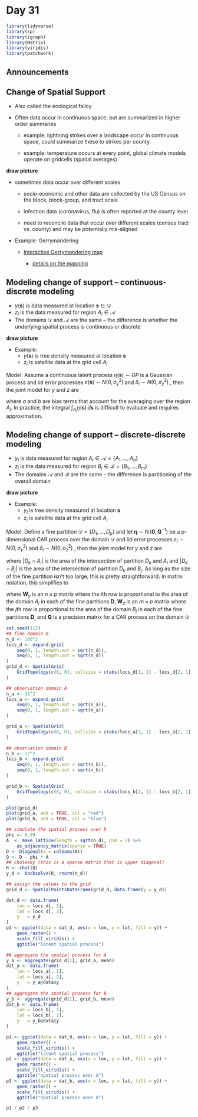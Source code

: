 # Day 31

```r
library(tidyverse)
library(sp)
library(igraph)
library(Matrix)
library(viridis)
library(patchwork)
```
## Announcements


## Change of Spatial Support

- Also called the ecological fallcy

- Often data occur in continuous space, but are summarized in higher order summaries

    - example: lightning strikes over a landscape occur in continuous space, could summarize these to strikes per county.
    
    - example: temperature occurs at every point, global climate models operate on gridcells (spatial averages)
    
**draw picture**

- sometimes data occur over different scales

    - socio-economic and other data are collected by the US Census on the block, block-group, and tract scale
    
    - infection data (coronavirus, flu) is often reported at the county level
    
    - need to reconcile data that occur over different scales (census tract vs. county) and may be potentially mis-aligned

- Example: Gerrymandering

    - [Interactive Gerrymandering map](https://projects.fivethirtyeight.com/redistricting-maps/#Compact)

        - [details on the mapping](https://fivethirtyeight.com/features/hating-gerrymandering-is-easy-fixing-it-is-harder/)
    

## Modeling change of support -- continuous-discrete modeling

- $y(\mathbf{s})$ is data measured at location $\mathbf{s} \in \mathcal{D}$
- $z_i$ is the data measured for region $A_i \in \mathcal{A}$
- The domains $\mathcal{D}$ and $\mathcal{A}$ are the same -- the difference is whether the underlying spatial process is continuous or discrete

**draw picture**

- Example: 
    - $y(\mathbf{s})$ is tree density measured at location $\mathbf{s}$
    - $z_i$ is satellite data at the grid cell $A_i$

Model: Assume a continuous latent process $\eta(\mathbf{s}) \sim GP$ is a Gaussian process and iid error processes $\varepsilon(\mathbf{s}) \sim N(0, \sigma^2_y)$ and $\delta_i \sim N(0, \sigma^2_z)$ , then the joint model for $y$ and $z$ are

\begin{align*}
y(\mathbf{s}) & = \eta(\mathbf{s}) + \varepsilon(\mathbf{s}) \\
z_i & = a + b \int_{A_i} \eta(\mathbf{s}) \,d\mathbf{s} + \delta_i,
\end{align*}

where $a$ and $b$ are bias terms that account for the averaging over the region $A_i$. In practice, the integral $\int_{A_i} \eta(\mathbf{s}) \,d\mathbf{s}$ is difficult to evaluate and requires approximation.

## Modeling change of support -- discrete-discrete modeling

- $y_i$ is data measured for region $A_i \in \mathcal{A} = \{ A_1, \ldots, A_n \}$
- $z_j$ is the data measured for region $B_j \in \mathcal{B} = \{ B_1, \ldots, B_m \}$
- The domains $\mathcal{A}$ and $\mathcal{B}$ are the same -- the difference is partitioning of the overall domain

**draw picture**

- Example: 
    - $y_i$ is tree density measured at location $\mathbf{s}$
    - $z_i$ is satellite data at the grid cell $A_i$

Model: Define a fine partition $\mathcal{D} = \{ D_1, \ldots, D_p \}$ and let $\boldsymbol{\eta} \sim \operatorname{N} \left(\mathbf{0}, \mathbf{Q}^{-1} \right)$ be a p-dimensional CAR process over the domain $\mathcal{D}$ and iid error processes $\varepsilon_i \sim N(0, \sigma^2_y)$ and $\delta_i \sim N(0, \sigma^2_z)$ , then the joint model for $y$ and $z$ are

\begin{align*}
y_i & = \sum_{k = 1}^p \eta_k |D_k \cap A_i| + \varepsilon_i \\
z_j & = \sum_{k = 1}^p \eta_k |D_k \cap B_j|  + \delta_i,
\end{align*}

where $|D_k \cap A_i|$ is the area of the intersection of partition $D_k$ and $A_i$ and $|D_k \cap B_j|$ is the area of the intersection of partition $D_k$ and $B_j$. As long as the size of the fine partition isn't too large, this is pretty straightforward. In matrix notation, this simplifies to

\begin{align*}
\mathbf{y} = (y_1, \ldots, y_n)' & \sim \operatorname{N}\left( \mathbf{W}_y \boldsymbol{\eta}, \sigma^2_y \mathbf{I} \right) \\
\mathbf{z} = (z_1, \ldots, z_m)' & \sim \operatorname{N}\left( \mathbf{W}_z \boldsymbol{\eta}, \sigma^2_z \mathbf{I} \right) \\
\boldsymbol{\eta} \sim \operatorname{N}\left( \mathbf{0}, \tau^2 \mathbf{Q}^{-1} \right),
\end{align*}

where $\mathbf{W}_y$ is an $n \times p$ matrix where the $i$th row is proportional to the area of the domain $A_i$ in each of the fine partitions $\mathbf{D}$, $\mathbf{W}_z$ is an $m \times p$ matrix where the $j$th row is proportional to the area of the domain $B_j$ in each of the fine partitions $\mathbf{D}$, and $\mathbf{Q}$ is a precision matrix for a CAR process on the domain $\mathcal{D}$

```r
set.seed(112)
## fine domain D
n_d <- 100^2
locs_d <- expand.grid(
    seq(0, 1, length.out = sqrt(n_d)),
    seq(0, 1, length.out = sqrt(n_d))
)
grid_d <- SpatialGrid(
    GridTopology(c(0, 0), cellsize = c(abs(locs_d[1, 1] - locs_d[2, 1]), abs(locs_d[1, 1] - locs_d[2, 1])), cells.dim = c(sqrt(n_d), sqrt(n_d)))
)

## observation domain A
n_a <- 33^2
locs_a <- expand.grid(
    seq(0, 1, length.out = sqrt(n_a)),
    seq(0, 1, length.out = sqrt(n_a))
)

grid_a <- SpatialGrid(
    GridTopology(c(0, 0), cellsize = c(abs(locs_a[1, 1] - locs_a[2, 1]), abs(locs_a[1, 1] - locs_a[2, 1])), cells.dim = c(sqrt(n_a), sqrt(n_a)))
)

## observation domain B
n_b <- 17^2
locs_b <- expand.grid(
    seq(0, 1, length.out = sqrt(n_b)),
    seq(0, 1, length.out = sqrt(n_b))
)

grid_b <- SpatialGrid(
    GridTopology(c(0, 0), cellsize = c(abs(locs_b[1, 1] - locs_b[2, 1]), abs(locs_b[1, 1] - locs_b[2, 1])), cells.dim = c(sqrt(n_b), sqrt(n_b)))
)

plot(grid_d)
plot(grid_a, add = TRUE, col = "red")
plot(grid_b, add = TRUE, col = "blue")

## simulate the spatial process over D
phi <- 0.99
A  <- make_lattice(length = sqrt(n_d), dim = 2) %>%
    as_adjacency_matrix(sparse = TRUE)
D <- Diagonal(x = colSums(A))
Q <- D - phi * A
## cholesky (this is a sparse matrix that is upper diagonal)
R <- chol(Q)
y_d <- backsolve(R, rnorm(n_d))

## assign the values to the grid
grid_d <- SpatialPointsDataFrame(grid_d, data.frame(y = y_d))

dat_d <- data.frame(
    lon = locs_d[, 1],
    lat = locs_d[, 2],
    y   = y_d
)
p1 <- ggplot(data = dat_d, aes(x = lon, y = lat, fill = y)) +
    geom_raster() +
    scale_fill_viridis() +
    ggtitle("latent spatial process")

## aggregate the spatial process for A
y_a <- aggregate(grid_d[1], grid_a, mean)
dat_a <- data.frame(
    lon = locs_a[, 1],
    lat = locs_a[, 2],
    y   = y_a@data$y
)
## aggregate the spatial process for B
y_b <- aggregate(grid_d[1], grid_b, mean)
dat_b <- data.frame(
    lon = locs_b[, 1],
    lat = locs_b[, 2],
    y   = y_b@data$y
)

p1 <- ggplot(data = dat_d, aes(x = lon, y = lat, fill = y)) +
    geom_raster() +
    scale_fill_viridis() +
    ggtitle("latent spatial process")
p2 <- ggplot(data = dat_a, aes(x = lon, y = lat, fill = y)) +
    geom_raster() +
    scale_fill_viridis() +
    ggtitle("spatial process over A")
p3 <- ggplot(data = dat_b, aes(x = lon, y = lat, fill = y)) +
    geom_raster() +
    scale_fill_viridis() +
    ggtitle("spatial process over B")

p1 / p2 / p3
```

